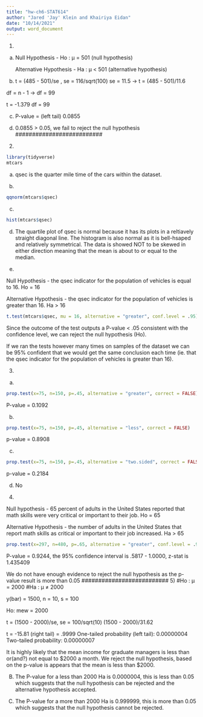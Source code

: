 ```yaml
---
title: "hw-ch6-STAT614"
author: "Jared 'Jay' Klein and Khairiya Eidan"
date: "10/14/2021"
output: word_document
---
```


#########################
1)

a) Null Hypothesis - Ho : μ = 501 (null hypothesis)
     
    Alternative Hypothesis - Ha : μ < 501 (alternative hypothesis)


b) 
t = (485 - 501)/se , se = 116/sqrt(100)
se = 11.5 -> t = (485 - 501)/11.6

df = n - 1 -> df = 99

t = -1.379 df = 99

c) 
P-value = (left tail) 0.0855

d) 0.0855 > 0.05, we fail to reject the null hypothesis
##########################

2)
```r
library(tidyverse)
mtcars
```

a) qsec is the quarter mile time of the cars within the dataset. 

b)
```r
qqnorm(mtcars$qsec)
```

c)
```r
hist(mtcars$qsec)
```
d) The quartile plot of qsec is normal because it has its plots in a reltiavely straight diagonal line. 
The histogram is also normal as it is bell-hsaped and relatively symmetrical. 
The data is showed NOT to be skewed in either direction meaning that the mean is 
about to or equal to the median. 

e) 

Null Hypothesis - the qsec indicator for the population of vehicles is equal to 16.
Ho = 16

Alternative Hypothesis - the qsec indicator for the population of vehicles is greater than 16.
Ha > 16

```r
t.test(mtcars$qsec, mu = 16, alternative = "greater", conf.level = .95)
```

Since the outcome of the test outputs a P-value < .05 consistent with the confidence level, we can reject the null hypothesis (Ho).

If we ran the tests however many times on samples of the dataset we can be 95% confident that we would get the same conclusion each time (ie. that the qsec indicator for the population of vehicles is greater than 16). 

#########################
3)

a) 
```r
prop.test(x=75, n=150, p=.45, alternative = "greater", correct = FALSE)
```
P-value = 0.1092

b)
```r
prop.test(x=75, n=150, p=.45, alternative = "less", correct = FALSE)
```
p-value = 0.8908

c)
```r
prop.test(x=75, n=150, p=.45, alternative = "two.sided", correct = FALSE)
```
p-value = 0.2184

d) No

###########################
4) 

Null hypothesis - 65 percent of adults in the United States reported that math skills were very critical or important to their job. 
Ho = 65

Alternative Hypothesis - the number of adults in the United States that report math skills as critical or important to their job increased.
Ha > 65

```r
prop.test(x=297, n=480, p=.65, alternative = "greater", conf.level = .95, correct = FALSE)
```

P-value = 0.9244, the 95% confidence interval is .5817 - 1.0000, z-stat is 1.435409

We do not have enough evidence to reject the null hypothesis as the p-value result is more than 0.05
##########################
5)
#Ho : μ = 2000
#Ha : μ ≠  2000

y(bar) = 1500, n = 10, s = 100

Ho: mew = 2000

t = (1500 - 2000)/se, se = 100/sqrt(10)
    (1500 - 2000)/31.62
    
t = -15.81
(right tail) = .9999
One-tailed probability (left tail): 	0.00000004
Two-tailed probability: 	0.00000007

It is highly likely that the mean income for graduate managers  is less than or(and?) not equal to $2000 a month. 
We reject the null hypothesis, based on the p-value is appears that the mean is less than $2000. 

B) The P-value for a less than 2000 Ha is 0.0000004, this is less than 0.05 which suggests that the null hypothesis can be rejected and the alternative hypothesis accepted. 

C) The P-value for a more than 2000 Ha is 0.999999, this is more than 0.05 which suggests that the null hypothesis cannot be rejected. 

